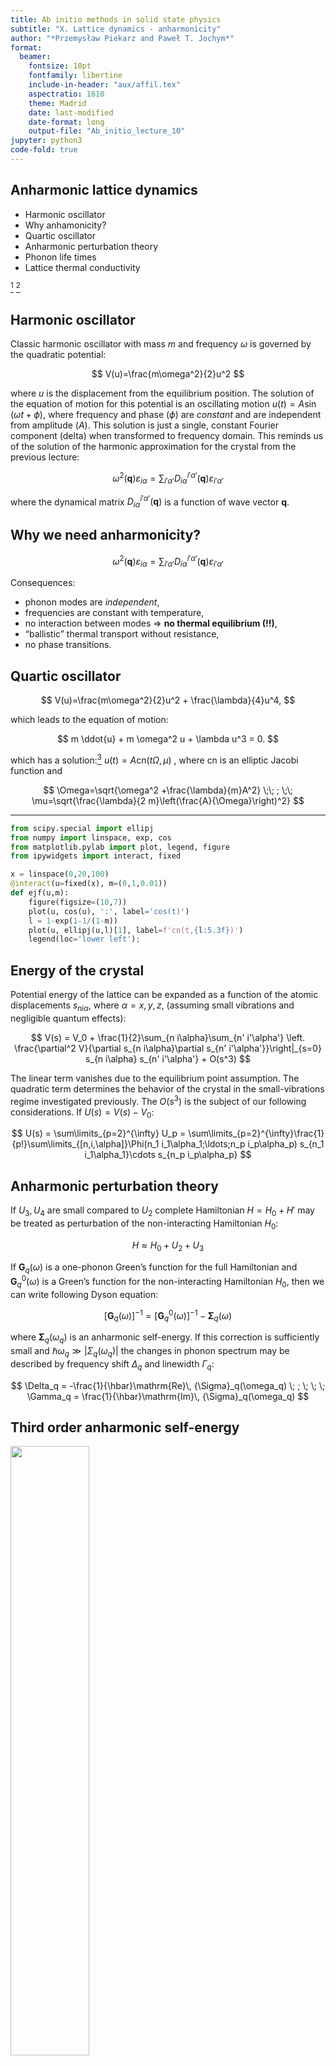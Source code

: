 ```yaml
---
title: Ab initio methods in solid state physics
subtitle: "X. Lattice dynamics - anharmonicity"
author: "*Przemysław Piekarz and Paweł T. Jochym*"
format:
  beamer:
    fontsize: 10pt
    fontfamily: libertine
    include-in-header: "aux/affil.tex"
    aspectratio: 1610
    theme: Madrid
    date: last-modified
    date-format: long
    output-file: "Ab_initio_lecture_10"
jupyter: python3
code-fold: true
---
```




## Anharmonic lattice dynamics

* Harmonic oscillator
* Why anhamonicity?
* Quartic oscillator
* Anharmonic perturbation theory
* Phonon life times
* Lattice thermal conductivity

^[A. A. Maradudin, *Theory of Lattice Dynamics in the Harmonic Approximation* / (New York :, 1963.)]
^[M. Born and K. Huang, *Dynamical Theory of Crystal Lattices* (Oxford University Press, 1988)]

## Harmonic oscillator

Classic harmonic oscillator with mass $m$ and frequency $\omega$ is governed by the quadratic potential:

$$
V(u)=\frac{m\omega^2}{2}u^2 
$$

where $u$ is the displacement from the equilibrium position. The solution of the equation of motion for this potential is an oscillating motion $u(t) = A \sin(\omega t + \phi)$, where frequency and phase ($\phi$) are *constant* and are independent from amplitude ($A$). This solution is just a single, constant Fourier component (delta) when transformed to frequency domain. This reminds us of the solution of the harmonic approximation for the crystal from the previous lecture:

$$
\omega^2(\mathbf{q}) \varepsilon_{i\alpha} = 
    \sum_{i'\alpha'} D_{i\alpha}^{i'\alpha'}(\mathbf{q}) \varepsilon_{i'\alpha'}
$$

where the dynamical matrix $D_{i\alpha}^{i'\alpha'}(\mathbf{q})$ is a function of wave vector $\mathbf{q}$.

## Why we need anharmonicity?

$$
\omega^2(\mathbf{q}) \varepsilon_{i\alpha} = 
    \sum_{i'\alpha'} D_{i\alpha}^{i'\alpha'}(\mathbf{q}) \varepsilon_{i'\alpha'}
$$

Consequences:

- phonon modes are *independent*,
- frequencies are constant with temperature,
- no interaction between modes $\Rightarrow$ **no thermal equilibrium (!!)**,
- "ballistic" thermal transport without resistance,
- no phase transitions.

\begin{center}
\textbf{There are no harmonic crystals in nature!}
\end{center}

## Quartic oscillator

$$
V(u)=\frac{m\omega^2}{2}u^2 + \frac{\lambda}{4}u^4,
$$

which leads to the equation of motion:

$$
m \ddot{u} + m \omega^2 u + \lambda u^3 = 0.
$$

which has a solution:[^JL] $u(t)=A \text{cn}(t \Omega, \mu)$
, where $\text{cn}$ is an elliptic Jacobi function and 

$$
\Omega=\sqrt{\omega^2 +\frac{\lambda}{m}A^2}
\;\; ; \;\;
\mu=\sqrt{\frac{\lambda}{2 m}\left(\frac{A}{\Omega}\right)^2}
$$

[^JL]: P.T. Jochym, J. Łażewski, W. Szuszkiewicz; [Scientific Reports 10, 19783 (2020)](https://doi.org/10.1038/s41598-020-76454-y)]


---

:::{.hidden}

```python
from scipy.special import ellipj
from numpy import linspace, exp, cos
from matplotlib.pylab import plot, legend, figure
from ipywidgets import interact, fixed 

x = linspace(0,20,100)
@interact(u=fixed(x), m=(0,1,0.01))
def ejf(u,m):
    figure(figsize=(10,7))
    plot(u, cos(u), ':', label='cos(t)')
    l = 1-exp(1-1/(1-m))
    plot(u, ellipj(u,l)[1], label=f'cn(t,{l:5.3f})')
    legend(loc='lower left');
```

:::


## Energy of the crystal

Potential energy of the lattice can be expanded as a function of the atomic displacements $s_{n i\alpha}$, where $\alpha=x,y,z$, (assuming small vibrations and negligible quantum effects): 

$$
      V(s) = V_0 +  
    \frac{1}{2}\sum_{n i\alpha}\sum_{n' i'\alpha'}
        \left. \frac{\partial^2 V}{\partial s_{n i\alpha}\partial s_{n' i'\alpha'}}\right|_{s=0} s_{n i\alpha} s_{n' i'\alpha'} + O(s^3)
$$

The linear term vanishes due to the equilibrium point assumption. The quadratic term determines the behavior of the crystal in the small-vibrations regime investigated previously. The $O(s^3)$ is the subject of our following considerations. If $U(s)=V(s)-V_0$:

$$
U(s) = \sum\limits_{p=2}^{\infty} U_p 
 = \sum\limits_{p=2}^{\infty}\frac{1}{p!}\sum\limits_{[n,i,\alpha]}\Phi(n_1 i_1\alpha_1;\ldots;n_p i_p\alpha_p) s_{n_1 i_1\alpha_1}\cdots s_{n_p i_p\alpha_p}
$$

## Anharmonic perturbation theory

If $U_3, U_4$ are small compared to $U_2$ complete Hamiltonian $H=H_0+H'$ may be treated as perturbation of the non-interacting Hamiltonian $H_0$:

$$
H\approx H_0+U_2+U_3
$$

If $\mathbf{G}_q(\omega)$ is a one-phonon Green's function for the full Hamiltonian and $\mathbf{G}^0_q(\omega)$ is a Green's function for the non-interacting Hamiltonian $H_0$, then we can write following Dyson equation:

$$
[\mathbf{G}_q(\omega)]^{-1} = [\mathbf{G}^0_q(\omega)]^{-1} - \mathbf{\Sigma}_q(\omega)
$$

where $\mathbf{\Sigma}_q(\omega_q)$ is an anharmonic self-energy. If this correction is sufficiently small and $\hbar\omega_q \gg |{\Sigma}_q(\omega_q)|$ the changes in phonon spectrum may be described by frequency shift $\Delta_q$ and linewidth $\Gamma_q$:

$$
\Delta_q = -\frac{1}{\hbar}\mathrm{Re}\, {\Sigma}_q(\omega_q) \;  ; \; \; \;
\Gamma_q = \frac{1}{\hbar}\mathrm{Im}\, {\Sigma}_q(\omega_q) 
$$

## Third order anharmonic self-energy

![](aux/diag_phi3.svg){width="50%" fig-align="center"}

$$
\Sigma^{TP}_q=-\frac{1}{\hbar}\sum\limits_{q',j}
V(-q;q;\mathbf{0}j)
V(\mathbf{0}j;q';q') \frac{2n+1}{\omega_{\mathbf{0}j}} \; ; \;\;\;
V(q_1;\ldots;q_n) = \left(\frac{\hbar}{2}\right)^{n/2}
\frac{\Phi(q_1;\ldots;q_n)}{\sqrt{\omega_{q_1}\cdots\omega_{q_n}}}
$$

Phonon linewidth:

$$
\Gamma^{\mathrm{anh}}_{\boldsymbol{q}j}(\omega) = \frac{\pi}{2\hbar^{2}}\sum_{\boldsymbol{q}_{1},\boldsymbol{q}_{2}}\sum_{j_{1},j_{2}}
     |V^{(3)}_{-\boldsymbol{q}j,\boldsymbol{q}_{1}j_{1},\boldsymbol{q}_{2}j_{2}}|^{2} 
      \times \left[ (n_{1}+n_{2} + 1)( \delta{(\omega - \omega_{1} - \omega_{2})-\delta{(\omega + \omega_{1} + \omega_{2})}}) \right. 
$$
$$
      \left. \hspace{14em} (n_{1}-n_{2})(\delta{(\omega + \omega_{1} - \omega_{2})}-\delta{(\omega - \omega_{1} + \omega_{2})})\right]
$$

## Fourth order anharmonic self-energy

![](aux/diag_phi4.svg){width="80%" fig-align="center"}

$$
\Sigma^\mathrm{loop}_q=-\sum\limits_{q'}
V(q;-q;q';-q')
\frac{2n+1}{2}
$$

## Lattice thermal conductivity

The lattice thermal conductivity tensor $\kappa_{\mathrm{ph}}^{\mu\nu}(T)$

$$
\kappa_{\mathrm{ph}}^{\mu\nu}(T) = \frac{1}{V N_{q}} \sum_{\boldsymbol{q},j}c_{\boldsymbol{q}j}(T)v_{\boldsymbol{q}j}^{\mu}v_{\boldsymbol{q}j}^{\nu}\tau_{\boldsymbol{q}j}(T),
$$

where $V$ is the unit cell volume, $c_{\boldsymbol{q}j} = \hbar\omega_{\boldsymbol{q}j}\partial n_{\boldsymbol{q}j}/\partial T$, and $\tau_{\boldsymbol{q}j}(T)$ is the phonon lifetime. The phonon lifetime is estimated using the Matthiessen's rule as:

$$
\tau_{\boldsymbol{q}j}^{-1}(T) = 2 (\Gamma_{\boldsymbol{q}j}^{\mathrm{anh}}(T) + \Gamma_{\boldsymbol{q}j}^{\mathrm{iso}}).
$$

Bulk thermal conductivity:

$$
\kappa_{\mathrm{ph}}^{\mu\mu} = \frac{1}{V N_{q}}
\int\limits_0^\infty\sum_{\boldsymbol{q},j}c_{\boldsymbol{q}j}v_{\boldsymbol{q}j}^{\mu}v_{\boldsymbol{q}j}^{\mu}\tau_{\boldsymbol{q}j} \delta(\omega-\omega_{\boldsymbol{q}j}) d\omega.
$$

## Anharmonic force constants

- non-linear force-displacement relationship
- large number of independent parameters
- non-linear fitting required (LASSO, NL-LS, genetic algorithms)
- effective implementations exist (ALAMODE, TDEP)


- Expensive post-processing
- Access to multiple experimental parameters:
    - Frequency shifts
    - Phonon lifetimes
    - Line profiles
    - Spectral function
    - Lattice thermal conductivity
    
